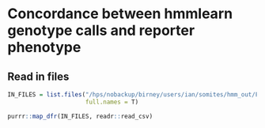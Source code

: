 # Concordance between hmmlearn genotype calls and reporter phenotype

## Read in files

```r
IN_FILES = list.files("/hps/nobackup/birney/users/ian/somites/hmm_out/F2/hdrr/reporter_conc/None/5000",
                      full.names = T)

purrr::map_dfr(IN_FILES, readr::read_csv)
```

